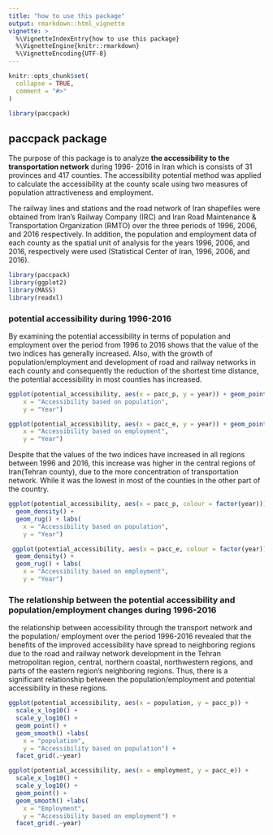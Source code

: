 ```yaml
---
title: "how to use this package"
output: rmarkdown::html_vignette
vignette: >
  %\VignetteIndexEntry{how to use this package}
  %\VignetteEngine{knitr::rmarkdown}
  %\VignetteEncoding{UTF-8}
---
```


```r
knitr::opts_chunk$set(
  collapse = TRUE,
  comment = "#>"
)
```

```r
library(paccpack)
```
## paccpack package 

The purpose of this package is to analyze **the accessibility to the transportation network** during 1996- 2016 in Iran which is consists of 31 provinces and 417 counties. The accessibility potential method was applied to calculate the accessibility at the county scale using two measures of population attractiveness and employment.

The railway lines and stations and the road network of Iran shapefiles were obtained from Iran's Railway Company (IRC) and Iran Road Maintenance & Transportation Organization (RMTO) over the three periods of 1996, 2006, and 2016 respectively. In addition, the population and employment data of each county as the spatial unit of analysis for the years 1996, 2006, and 2016, respectively were used (Statistical Center of Iran, 1996, 2006, and 2016). 

```r
library(paccpack)
library(ggplot2)
library(MASS)
library(readxl)
```



### potential accessibility during 1996-2016

By examining the potential accessibility in terms of population and employment over the period from 1996 to 2016 shows that the value of the two indices has generally increased. Also, with the growth of population/employment and development of road and railway networks in each county and consequently the reduction of the shortest time distance, the potential accessibility in most counties has increased.


```r
ggplot(potential_accessibility, aes(x = pacc_p, y = year)) + geom_point(position = "jitter", alpha = 0.5, size = 1) + labs(
    x = "Accessibility based on population",
    y = "Year") 
```


```r
ggplot(potential_accessibility, aes(x = pacc_e, y = year)) + geom_point(position = "jitter", alpha = 0.5, size = 1) + labs(
    x = "Accessibility based on employment",
    y = "Year")
```

Despite that the values of the two indices have increased in all regions between 1996 and 2016, this increase was higher in the central regions of Iran(Tehran county), due to the more concentration of transportation network. While it was the lowest in most of the counties in the other part of the country.

```r
ggplot(potential_accessibility, aes(x = pacc_p, colour = factor(year))) +
  geom_density() +
  geom_rug() + labs(
    x = "Accessibility based on population",
    y = "Year") 
```


```r
 ggplot(potential_accessibility, aes(x = pacc_e, colour = factor(year))) +
  geom_density() +
  geom_rug() + labs(
    x = "Accessibility based on employment",
    y = "Year") 
```

### The relationship between the potential accessibility and population/employment changes during 1996-2016

the relationship between accessibility through the transport network and the population/ employment over the period 1996-2016 revealed that the benefits of the improved accessibility have spread to neighboring regions due to the road and railway network development in the Tehran metropolitan region, central, northern coastal, northwestern regions, and parts of the eastern region's neighboring regions. Thus, there is a significant relationship between the population/employment and potential accessibility in these regions. 

```r
ggplot(potential_accessibility, aes(x = population, y = pacc_p)) +
  scale_x_log10() +
  scale_y_log10() +
  geom_point() +
  geom_smooth() +labs(
    x = "population",
    y = "Accessibility based on population") +
  facet_grid(.~year)
```

```r
ggplot(potential_accessibility, aes(x = employment, y = pacc_e)) +
  scale_x_log10() +
  scale_y_log10() +
  geom_point() +
  geom_smooth() +labs(
    x = "Employment",
    y = "Accessibility based on employment") +
  facet_grid(.~year)
```

